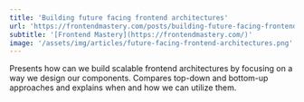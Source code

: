 ```yaml
---
title: 'Building future facing frontend architectures'
url: 'https://frontendmastery.com/posts/building-future-facing-frontend-architectures/'
subtitle: '[Frontend Mastery](https://frontendmastery.com/)'
image: '/assets/img/articles/future-facing-frontend-architectures.png'
---
```


Presents how can we build scalable frontend architectures by focusing on a way we design our components. Compares top-down and bottom-up approaches and explains when and how we can utilize them.
